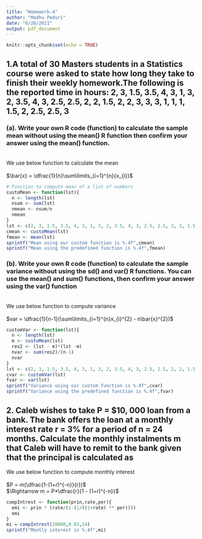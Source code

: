 ```yaml
---
title: "Homework-4"
author: "Madhu Peduri"
date: "6/20/2021"
output: pdf_document
---
```


```r
knitr::opts_chunk$set(echo = TRUE)
```
    
## 1.A total of 30 Masters students in a Statistics course were asked to state how long they take to finish their weekly homework.The following is the reported time in hours: 2, 3, 1.5, 3.5, 4, 3, 1, 3, 2, 3.5, 4, 3, 2.5, 2.5, 2, 2, 1.5, 2, 2, 3, 3, 3, 1, 1, 1, 1.5, 2, 2.5, 2.5, 3

### (a). Write your own R code (function) to calculate the sample mean without using the mean() R function then confirm your answer using the mean() function.
\
We use below function to calculate the mean
\
\
$\bar{x} = \dfrac{1}{n}\sum\limits_{i=1}^{n}{x_{i}}$
\
```r
# Function to compute mean of a list of numbers
custoMean <- function(lst){
  n <- length(lst)
  nsum <- sum(lst)
  nmean <- nsum/n
  nmean
}
lst <- c(2, 3, 1.5, 3.5, 4, 3, 1, 3, 2, 3.5, 4, 3, 2.5, 2.5, 2, 2, 1.5, 2, 2, 3, 3, 3, 1, 1, 1, 1.5, 2, 2.5, 2.5, 3)
cmean <- custoMean(lst)
fmean <- mean(lst)
sprintf("Mean using our custom function is %.4f",cmean)
sprintf("Mean using the predefined function is %.4f",fmean)
```

### (b). Write your own R code (function) to calculate the sample variance without using the sd() and var() R functions. You can use the mean() and sum() functions, then confirm your answer using the var() function
\
We use below function to compute variance
\
\
$var = \dfrac{1}{n-1}(\sum\limits_{i=1}^{n}x_{i}^{2} - n\bar{x}^{2})$
\
```r
customVar <- function(lst){
  n <- length(lst)
  m <- custoMean(lst)
  res2 <- (lst - m)*(lst -m)
  nvar <- sum(res2)/(n-1)
  nvar
}
lst <- c(2, 3, 1.5, 3.5, 4, 3, 1, 3, 2, 3.5, 4, 3, 2.5, 2.5, 2, 2, 1.5, 2, 2, 3, 3, 3, 1, 1, 1, 1.5, 2, 2.5, 2.5, 3)
cvar <- customVar(lst)
fvar <- var(lst)
sprintf("Variance using our custom function is %.4f",cvar)
sprintf("Variance using the predefined function is %.4f",fvar)
```

## 2. Caleb wishes to take P = $10, 000 loan from a bank. The bank offers the loan at a monthly interest rate r = 3% for a period of n = 24 months. Calculate the monthly instalments m that Caleb will have to remit to the bank given that the principal is calculated as

We use below function to compute monthly interest
\
\
$P = m(\dfrac{1-(1+r)^{-n}}{r})$
\
$\Rightarrow m = P*\dfrac{r}{1 - (1+r)^{-n}}$
\
```r
compIntrest <- function(prin,rate,per){
  emi <- prin * (rate/(1-(1/((1+rate) ** per))))
  emi
}
mi = compIntrest(10000,0.03,24)
sprintf("Montly interest is %.4f",mi)
```